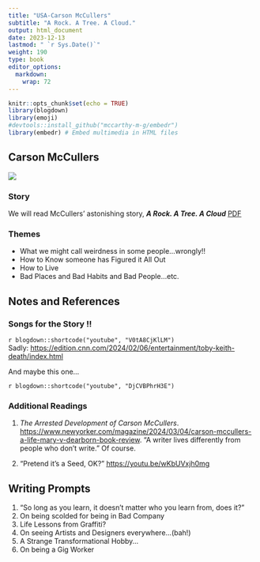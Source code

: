 ```yaml
---
title: "USA-Carson McCullers"
subtitle: "A Rock. A Tree. A Cloud."
output: html_document
date: 2023-12-13
lastmod: " `r Sys.Date()`"
weight: 190
type: book
editor_options: 
  markdown: 
    wrap: 72
---
```


```r
knitr::opts_chunk$set(echo = TRUE)
library(blogdown)
library(emoji)
#devtools::install_github("mccarthy-m-g/embedr")
library(embedr) # Embed multimedia in HTML files
```

## Carson McCullers
![](CarsonMcCullers.jpeg)


### Story

We will read McCullers' astonishing story, ***A Rock. A Tree. A Cloud*** <u>[PDF](Carson McCullers_A_Tree _ A Rock _ A Cloud.pdf)</u>

### Themes

- What we might call weirdness in some people...wrongly!!
- How to Know someone has Figured it All Out
- How to Live
- Bad Places and Bad Habits and Bad People...etc. 

## Notes and References

### Songs for the Story !!

`r blogdown::shortcode("youtube", "V0tA8CjKlLM")`<br>
Sadly:
<u><https://edition.cnn.com/2024/02/06/entertainment/toby-keith-death/index.html></u>

And maybe this one...

`r blogdown::shortcode("youtube", "DjCVBPhrH3E")` <br>

### Additional Readings

1. *The Arrested Development of Carson McCullers*. <u><https://www.newyorker.com/magazine/2024/03/04/carson-mccullers-a-life-mary-v-dearborn-book-review></u>. 
“A writer lives differently from people who don’t write.” Of course.

2. "Pretend it's a Seed, OK?" <u><https://youtu.be/wKbUVxjh0mg></u>

## Writing Prompts

1. "So long as you learn, it doesn't matter who you learn from, does it?"
1. On being scolded for being in Bad Company
1. Life Lessons from Graffiti?
1. On seeing Artists and Designers everywhere...(bah!)
1. A Strange Transformational Hobby...
1. On being a Gig Worker



